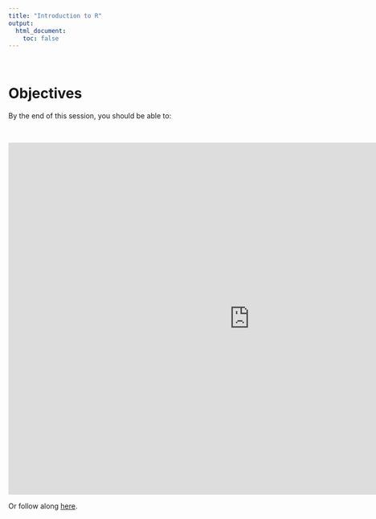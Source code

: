 ```yaml
---
title: "Introduction to R"
output:
  html_document:
    toc: false
---
```

  
<br>
  
# Objectives
  
By the end of this session, you should be able to:
  


<br>
  
<iframe width="960" height="700" src="https://github.com/ericpgreen/pmd/monrovia2018_deck.html" style="border: none;"></iframe>
  
Or follow along [here](monrovia2018_deck.html). 